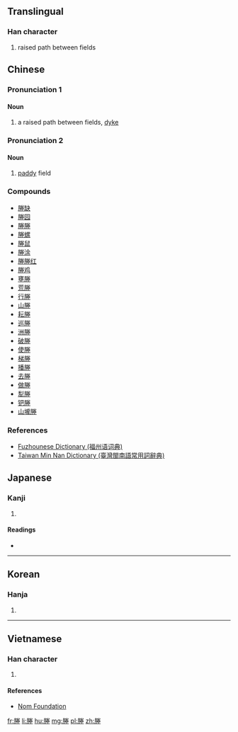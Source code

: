 ==Translingual==

===Han character===
{{Han char|rn=32|rad=土|as=10|sn=13|four=7921<sub>4</sub>|canj=月火手土 (BFQG)}}

# raised path between fields

==Chinese==

===Pronunciation 1===
{{zh-pron
|m=chéng
|c=sing4
|md=chìng
|mc=y
|oc=y
|ma=y|ma2=
|cat=n
}}

====Noun====
# a raised path between fields, [[dyke]]

===Pronunciation 2===
{{zh-pron
|mn=chhân
|md=chèng
|cat=n
}}

====Noun====
# {{context|Min Nan, Min Dong|lang=zh|may be written with [[田]]}} [[paddy]] field

===Compounds===
{{rel-top|Compounds with 塍}}
* [[塍缺]]
* [[塍园]]
* [[塍塍]]
* [[塍螺]]
* [[塍鼠]]
* [[塍涂]]
* [[塍塍红]]
* [[塍鸡]]
* [[壅塍]]
* [[荒塍]]
* [[行塍]]
* [[山塍]]
* [[耘塍]]
* [[巡塍]]
* [[洲塍]]
* [[破塍]]
* [[使塍]]
* [[梯塍]]
* [[播塍]]
* [[去塍]]
* [[做塍]]
* [[犁塍]]
* [[钯塍]]
* [[山壠塍]]
{{rel-bottom}}

===References===
*[http://cidian.cuobian.com/modules.php?app=dict_word&id=8914 Fuzhounese Dictionary (福州语词典)]
*[http://twblg.dict.edu.tw/holodict_new/result_detail.jsp?source=4&n_no=1855&curpage=0&sample=%E7%94%B0&radiobutton=0&querytarget=0&limit=1&pagenum=0&rowcount=0 Taiwan Min Nan Dictionary (臺灣閩南語常用詞辭典)]

==Japanese==

===Kanji===
{{ja-kanji|grade=|rs=土10}}

# {{defn|lang=ja|sort=土10}}

====Readings====
* {{ja-readings|on=[[しょう]] (shō), [[じょう]] (jō)|kun=[[あぜ]] (aze), [[くろ]] (kuro), [[つつみ]] (tsutsumi)}}

----

==Korean==

===Hanja===
{{ko-hanja|hangeul=습|rv=seup|mr=sŭp}}

# {{defn|lang=ko|sort=土10}}

----

==Vietnamese==

===Han character===
{{vi-hantu|[[thăng]]|rs=土10}}

# {{defn|lang=vi|sort=土10}}

====References====
*[http://nomfoundation.org/common/nom_details.php?codepoint=584d Nom Foundation]

[[fr:塍]]
[[li:塍]]
[[hu:塍]]
[[mg:塍]]
[[pl:塍]]
[[zh:塍]]